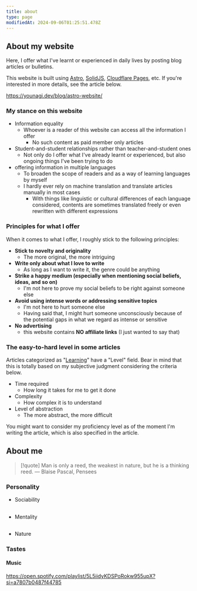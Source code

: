 ```yaml
---
title: about
type: page
modifiedAt: 2024-09-06T01:25:51.478Z
---
```


## About my website

Here, I offer what I've learnt or experienced in daily lives by posting blog articles or bulletins.

This website is built using [Astro](https://astro.build/), [SolidJS](https://www.solidjs.com/), [Cloudflare Pages](https://pages.cloudflare.com/), etc. If you're interested in more details, see the article below.

https://younagi.dev/blog/astro-website/

### My stance on this website

- Information equality
  - Whoever is a reader of this website can access all the information I offer
    - No such content as paid member only articles
- Student-and-student relationships rather than teacher-and-student ones
  - Not only do I offer what I've already learnt or experienced, but also ongoing things I've been trying to do
- offering information in multiple languages
  - To broaden the scope of readers and as a way of learning languages by myself
  - I hardly ever rely on machine translation and translate articles manually in most cases
    - With things like linguistic or cultural differences of each language considered, contents are sometimes translated freely or even rewritten with different expressions

### Principles for what I offer

When it comes to what I offer, I roughly stick to the following principles:

- **Stick to novelty and originality**
  - The more original, the more intriguing
- **Write only about what I love to write**
  - As long as I want to write it, the genre could be anything
- **Strike a happy medium (especially when mentioning social beliefs, ideas, and so on)**
  - I'm not here to prove my social beliefs to be right against someone else
- **Avoid using intense words or addressing sensitive topics**
  - I'm not here to hurt someone else
  - Having said that, I might hurt someone unconsciously because of the potential gaps in what we regard as intense or sensitive
- **No advertising**
  - this website contains **NO affiliate links** (I just wanted to say that)

### The easy-to-hard level in some articles

Articles categorized as "[Learning](https://younagi.dev/blog/categories/learning/)" have a "Level" field. Bear in mind that this is totally based on my subjective judgment considering the criteria below.

- Time required
  - How long it takes for me to get it done
- Complexity
  - How complex it is to understand
- Level of abstraction
  - The more abstract, the more difficult

You might want to consider my proficiency level as of the moment I'm writing the article, which is also specified in the article.

## About me

<Balloon
  direction="left"
  content="My motto is 'Man is a thinking reed.' by Pascal in his book, Pensses."
/>

> [!quote]
> Man is only a reed, the weakest in nature, but he is a thinking reed. ― Blaise Pascal, Pensees

### Personality

- Sociability

<StarRating
  method="spectrum"
  value={2}
  leftEnd="Introvert"
  rightEnd="Extrovert"
/>
---

- Mentality

<StarRating
  method="spectrum"
  value={4}
  leftEnd="Pessimist"
  rightEnd="Optimist"
/>
---

- Nature

<StarRating
  method="spectrum"
  value={1}
  leftEnd="Generalist"
  rightEnd="Specialist"
/>

### Tastes

#### Music

https://open.spotify.com/playlist/5L5iidyKDSPoRokw955upX?si=a7807b0487f44785
